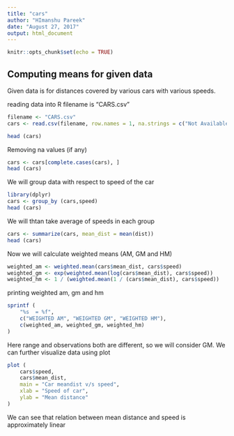 ```yaml
---
title: "cars"
author: "HImanshu Pareek"
date: "August 27, 2017"
output: html_document
---
```


```r
knitr::opts_chunk$set(echo = TRUE)
```

## Computing means for given data

Given data is for distances covered by various cars with various speeds.

reading data into R
filename is "CARS.csv"

```r
filename <- "CARS.csv"
cars <- read.csv(filename, row.names = 1, na.strings = c("Not Available", "NOT AVAILABLE", "NULL", "NA", "na", "not available", "-", "_", "X"))

head (cars)
```

 
Removing na values (if any)

```r
cars <- cars[complete.cases(cars), ]
head (cars)
```

 
We will group data with respect to speed of the car

```r
library(dplyr)
cars <- group_by (cars,speed)
head (cars)
```

 
We will thtan take average of speeds in each group

```r
cars <- summarize(cars, mean_dist = mean(dist))
head (cars)
```

 
Now we will calculate weighted means (AM, GM and HM)
 

```r
weighted_am <- weighted.mean(cars$mean_dist, cars$speed)
weighted_gm <- exp(weighted.mean(log(cars$mean_dist), cars$speed))
weighted_hm <- 1 / (weighted.mean(1 / (cars$mean_dist), cars$speed))

```

printing weighted am, gm and hm
 

```r
sprintf (
    "%s  = %f",
    c("WEIGHTED AM", "WEIGHTED GM", "WEIGHTED HM"),
    c(weighted_am, weighted_gm, weighted_hm)
)
```

 
Here range and observations both are different, so we will consider GM. We can further visualize data using plot

```r
plot (
    cars$speed,
    cars$mean_dist,
    main = "Car meandist v/s speed",
    xlab = "Speed of car",
    ylab = "Mean distance"
)
```

 
We can see that relation between mean distance and speed is approximately linear
